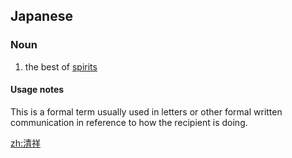 ==Japanese==
{{ja-kanjitab|せい|しょう|yomi=o}}

===Noun===
{{ja-noun|せいしょう}}

# the best of [[spirits]]

====Usage notes====
This is a formal term usually used in letters or other formal written communication in reference to how the recipient is doing.

[[zh:清祥]]
